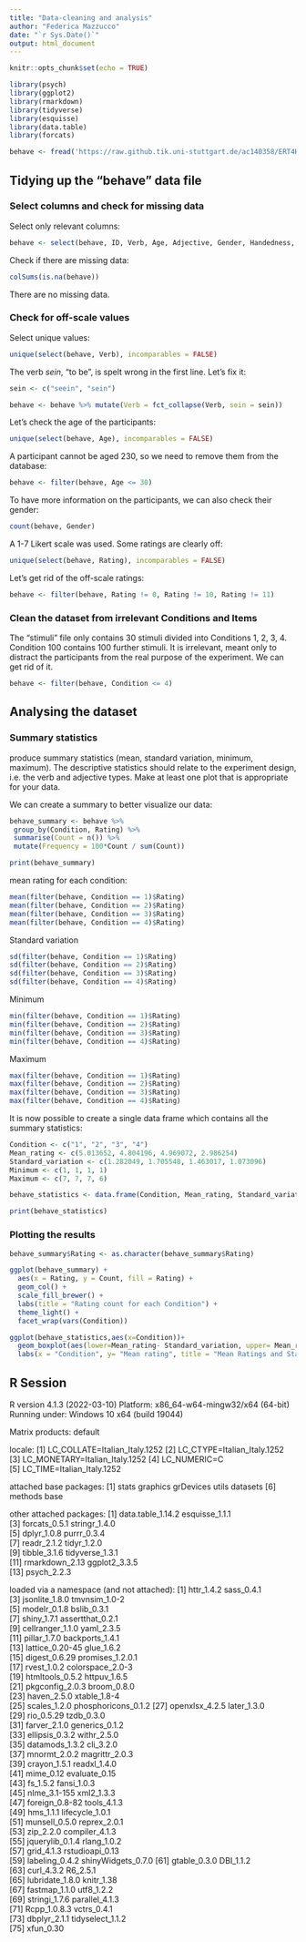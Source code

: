 ```yaml
---
title: "Data-cleaning and analysis"
author: "Federica Mazzucco"
date: "`r Sys.Date()`"
output: html_document
---
```


```r
knitr::opts_chunk$set(echo = TRUE)
```

```r
library(psych)
library(ggplot2)
library(rmarkdown)
library(tidyverse)
library(esquisse)
library(data.table)
library(forcats)
```



```r
behave <- fread('https://raw.github.tik.uni-stuttgart.de/ac140358/ERT4HSoSe2022/main/behave.csv?token=AAABK5CQSO65UMAUJS67NFTDB5R5S')
```




## Tidying up the "behave" data file

### Select columns and check for missing data
Select only relevant columns:
```r
behave <- select(behave, ID, Verb, Age, Adjective, Gender, Handedness, Item, Condition, Rating)
```


Check if there are missing data:
```r
colSums(is.na(behave))
```
There are no missing data.




### Check for off-scale values

Select unique values:

```r
unique(select(behave, Verb), incomparables = FALSE)
```

The verb *sein*, "to be", is spelt wrong in the first line. Let's fix it:

```r
sein <- c("seein", "sein")
```

```r
behave <- behave %>% mutate(Verb = fct_collapse(Verb, sein = sein))
```


Let's check the age of the participants:
```r
unique(select(behave, Age), incomparables = FALSE)
```

A participant cannot be aged 230, so we need to remove them from the database: 
```r
behave <- filter(behave, Age <= 30)
```


To have more information on the participants, we can also check their gender:
```r
count(behave, Gender)
```







A 1-7 Likert scale was used. Some ratings are clearly off:
```r
unique(select(behave, Rating), incomparables = FALSE)
```

Let's get rid of the off-scale ratings:

```r
behave <- filter(behave, Rating != 0, Rating != 10, Rating != 11)
```






### Clean the dataset from irrelevant Conditions and Items
The "stimuli" file only contains 30 stimuli divided into Conditions 1, 2, 3, 4. Condition 100 contains 100 further stimuli. It is irrelevant, meant only to distract the participants from the real purpose of the experiment.
We can get rid of it.

```r
behave <- filter(behave, Condition <= 4)
```



## Analysing the dataset

### Summary statistics

produce summary statistics (mean, standard variation, minimum, maximum). The descriptive statistics should relate to the experiment design, i.e. the verb and adjective types. Make at least one plot that is appropriate for your data.

We can create a summary to better visualize our data:
```r
behave_summary <- behave %>%
 group_by(Condition, Rating) %>%
 summarise(Count = n()) %>%
 mutate(Frequency = 100*Count / sum(Count))
```
```r
print(behave_summary)
```



mean rating for each condition:
```r
mean(filter(behave, Condition == 1)$Rating)
mean(filter(behave, Condition == 2)$Rating)
mean(filter(behave, Condition == 3)$Rating)
mean(filter(behave, Condition == 4)$Rating)
```



Standard variation
```r
sd(filter(behave, Condition == 1)$Rating)
sd(filter(behave, Condition == 2)$Rating)
sd(filter(behave, Condition == 3)$Rating)
sd(filter(behave, Condition == 4)$Rating)
```


Minimum
```r
min(filter(behave, Condition == 1)$Rating)
min(filter(behave, Condition == 2)$Rating)
min(filter(behave, Condition == 3)$Rating)
min(filter(behave, Condition == 4)$Rating)
```

Maximum
```r
max(filter(behave, Condition == 1)$Rating)
max(filter(behave, Condition == 2)$Rating)
max(filter(behave, Condition == 3)$Rating)
max(filter(behave, Condition == 4)$Rating)
```

It is now possible to create a single data frame which contains all the summary statistics:

```r
Condition <- c("1", "2", "3", "4")
Mean_rating <- c(5.013652, 4.804196, 4.969072, 2.986254)
Standard_variation <- c(1.282049, 1.705548, 1.463017, 1.073096)
Minimum <- c(1, 1, 1, 1)
Maximum <- c(7, 7, 7, 6)

behave_statistics <- data.frame(Condition, Mean_rating, Standard_variation, Minimum, Maximum)

print(behave_statistics)
```


### Plotting the results

```r
behave_summary$Rating <- as.character(behave_summary$Rating)

ggplot(behave_summary) +
  aes(x = Rating, y = Count, fill = Rating) +
  geom_col() +
  scale_fill_brewer() +
  labs(title = "Rating count for each Condition") +
  theme_light() +
  facet_wrap(vars(Condition))
```

```r
ggplot(behave_statistics,aes(x=Condition))+
  geom_boxplot(aes(lower=Mean_rating- Standard_variation, upper= Mean_rating + Standard_variation, middle= Mean_rating, ymin= Minimum,ymax= Maximum),stat="identity")+
  labs(x = "Condition", y= "Mean rating", title = "Mean Ratings and Standard Deviation")
```







## R Session

R version 4.1.3 (2022-03-10)
Platform: x86_64-w64-mingw32/x64 (64-bit)
Running under: Windows 10 x64 (build 19044)

Matrix products: default

locale:
[1] LC_COLLATE=Italian_Italy.1252 
[2] LC_CTYPE=Italian_Italy.1252   
[3] LC_MONETARY=Italian_Italy.1252
[4] LC_NUMERIC=C                  
[5] LC_TIME=Italian_Italy.1252    

attached base packages:
[1] stats     graphics  grDevices utils     datasets 
[6] methods   base     

other attached packages:
 [1] data.table_1.14.2 esquisse_1.1.1   
 [3] forcats_0.5.1     stringr_1.4.0    
 [5] dplyr_1.0.8       purrr_0.3.4      
 [7] readr_2.1.2       tidyr_1.2.0      
 [9] tibble_3.1.6      tidyverse_1.3.1  
[11] rmarkdown_2.13    ggplot2_3.3.5    
[13] psych_2.2.3      

loaded via a namespace (and not attached):
 [1] httr_1.4.2          sass_0.4.1         
 [3] jsonlite_1.8.0      tmvnsim_1.0-2      
 [5] modelr_0.1.8        bslib_0.3.1        
 [7] shiny_1.7.1         assertthat_0.2.1   
 [9] cellranger_1.1.0    yaml_2.3.5         
[11] pillar_1.7.0        backports_1.4.1    
[13] lattice_0.20-45     glue_1.6.2         
[15] digest_0.6.29       promises_1.2.0.1   
[17] rvest_1.0.2         colorspace_2.0-3   
[19] htmltools_0.5.2     httpuv_1.6.5       
[21] pkgconfig_2.0.3     broom_0.8.0        
[23] haven_2.5.0         xtable_1.8-4       
[25] scales_1.2.0        phosphoricons_0.1.2
[27] openxlsx_4.2.5      later_1.3.0        
[29] rio_0.5.29          tzdb_0.3.0         
[31] farver_2.1.0        generics_0.1.2     
[33] ellipsis_0.3.2      withr_2.5.0        
[35] datamods_1.3.2      cli_3.2.0          
[37] mnormt_2.0.2        magrittr_2.0.3     
[39] crayon_1.5.1        readxl_1.4.0       
[41] mime_0.12           evaluate_0.15      
[43] fs_1.5.2            fansi_1.0.3        
[45] nlme_3.1-155        xml2_1.3.3         
[47] foreign_0.8-82      tools_4.1.3        
[49] hms_1.1.1           lifecycle_1.0.1    
[51] munsell_0.5.0       reprex_2.0.1       
[53] zip_2.2.0           compiler_4.1.3     
[55] jquerylib_0.1.4     rlang_1.0.2        
[57] grid_4.1.3          rstudioapi_0.13    
[59] labeling_0.4.2      shinyWidgets_0.7.0 
[61] gtable_0.3.0        DBI_1.1.2          
[63] curl_4.3.2          R6_2.5.1           
[65] lubridate_1.8.0     knitr_1.38         
[67] fastmap_1.1.0       utf8_1.2.2         
[69] stringi_1.7.6       parallel_4.1.3     
[71] Rcpp_1.0.8.3        vctrs_0.4.1        
[73] dbplyr_2.1.1        tidyselect_1.1.2   
[75] xfun_0.30          

